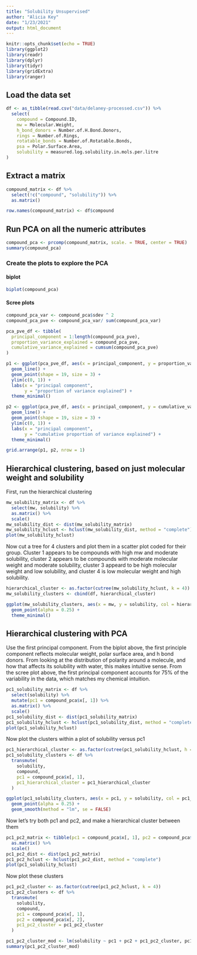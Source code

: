 ```yaml
---
title: "Solubility Unsupervised"
author: "Alicia Key"
date: "1/23/2021"
output: html_document
---
```


```r
knitr::opts_chunk$set(echo = TRUE)
library(ggplot2)
library(readr)
library(dplyr)
library(tidyr)
library(gridExtra)
library(ranger)
```

## Load the data set

``` r
df <- as_tibble(read.csv("data/delaney-processed.csv")) %>%
  select(
    compound = Compound.ID, 
    mw = Molecular.Weight, 
    h_bond_donors = Number.of.H.Bond.Donors, 
    rings = Number.of.Rings, 
    rotatable_bonds = Number.of.Rotatable.Bonds, 
    psa = Polar.Surface.Area, 
    solubility = measured.log.solubility.in.mols.per.litre
)
```

## Extract a matrix

``` r
compound_matrix <- df %>%
  select(!c("compound", "solubility")) %>%
  as.matrix()

row.names(compound_matrix) <- df$compound
```

## Run PCA on all the numeric attributes

``` r
compound_pca <- prcomp(compound_matrix, scale. = TRUE, center = TRUE)
summary(compound_pca)
```

### Create the plots to explore the PCA

#### biplot

``` r
biplot(compound_pca)
```

#### Scree plots

``` r
compound_pca_var <- compound_pca$sdev ^ 2
compound_pca_pve <- compound_pca_var/ sum(compound_pca_var)

pca_pve_df <- tibble(
  principal_component = 1:length(compound_pca_pve),
  proportion_variance_explained = compound_pca_pve,
  cumulative_variance_explained = cumsum(compound_pca_pve)
)

p1 <- ggplot(pca_pve_df, aes(x = principal_component, y = proportion_variance_explained)) +
  geom_line() +
  geom_point(shape = 19, size = 3) +
  ylim(c(0, 1)) +
  labs(x = "principal component",
       y = "proportion of variance explained") +
  theme_minimal()

p2 <- ggplot(pca_pve_df, aes(x = principal_component, y = cumulative_variance_explained)) +
  geom_line() +
  geom_point(shape = 19, size = 3) +
  ylim(c(0, 1)) +
  labs(x = "principal component",
       y = "cumulative proportion of variance explained") +
  theme_minimal()

grid.arrange(p1, p2, nrow = 1)
```

## Hierarchical clustering, based on just molecular weight and solubility

First, run the hierarchical clustering

``` r
mw_solubility_matrix <- df %>%
  select(mw, solubility) %>%
  as.matrix() %>%
  scale()
mw_solubility_dist <- dist(mw_solubility_matrix)
mw_solubility_hclust <- hclust(mw_solubility_dist, method = "complete")
plot(mw_solubility_hclust)
```

Now cut a tree for 4 clusters and plot them in a scatter plot coded for their group. Cluster 1 appears to be compounds with high mw and moderate solubility, cluster 2 appears to be compounds with moderate molecular weight and moderate solubility, cluster 3 appeard to be high molecular weight and low solubility, and cluster 4 is low molecular weight and high solubility.

``` r
hierarchical_cluster <- as.factor(cutree(mw_solubility_hclust, k = 4))
mw_solubility_clusters <- cbind(df, hierarchical_cluster)

ggplot(mw_solubility_clusters, aes(x = mw, y = solubility, col = hierarchical_cluster)) +
  geom_point(alpha = 0.25) +
  theme_minimal()
```

## Hierarchical clustering with PCA

Use the first principal component. From the biplot above, the first principle component reflects molecular weight, polar surface area, and h bond donors. From looking at the distribution of polarity around a molecule, and how that affects its solubility with water, this makes intuitive sense. From the scree plot above, the first principal component accounts for 75% of the variability in the data, which matches my chemical intuition.

``` r
pc1_solubility_matrix <- df %>%
  select(solubility) %>%
  mutate(pc1 = compound_pca$x[, 1]) %>%
  as.matrix() %>%
  scale()
pc1_solubility_dist <- dist(pc1_solubility_matrix)
pc1_solubility_hclust <- hclust(pc1_solubility_dist, method = "complete")
plot(pc1_solubility_hclust)
```

Now plot the clusters within a plot of solubility versus pc1

``` r
pc1_hierarchical_cluster <- as.factor(cutree(pc1_solubility_hclust, h = 4))
pc1_solubility_clusters <- df %>%
  transmute(
    solubility,
    compound,
    pc1 = compound_pca$x[, 1],
    pc1_hierarchical_cluster = pc1_hierarchical_cluster
  )

ggplot(pc1_solubility_clusters, aes(x = pc1, y = solubility, col = pc1_hierarchical_cluster)) +
  geom_point(alpha = 0.25) +
  geom_smooth(method = "lm", se = FALSE)
```

Now let's try both pc1 and pc2, and make a hierarchical cluster between them

``` r
pc1_pc2_matrix <- tibble(pc1 = compound_pca$x[, 1], pc2 = compound_pca$x[, 2]) %>%
  as.matrix() %>%
  scale()
pc1_pc2_dist <- dist(pc1_pc2_matrix)
pc1_pc2_hclust <- hclust(pc1_pc2_dist, method = "complete")
plot(pc1_solubility_hclust)
```

Now plot these clusters

``` r
pc1_pc2_cluster <- as.factor(cutree(pc1_pc2_hclust, k = 4))
pc1_pc2_clusters <- df %>%
  transmute(
    solubility,
    compound,
    pc1 = compound_pca$x[, 1],
    pc2 = compound_pca$x[, 2],
    pc1_pc2_cluster = pc1_pc2_cluster
  )

pc1_pc2_cluster_mod <- lm(solubility ~ pc1 + pc2 + pc1_pc2_cluster, pc1_pc2_clusters)
summary(pc1_pc2_cluster_mod)
```